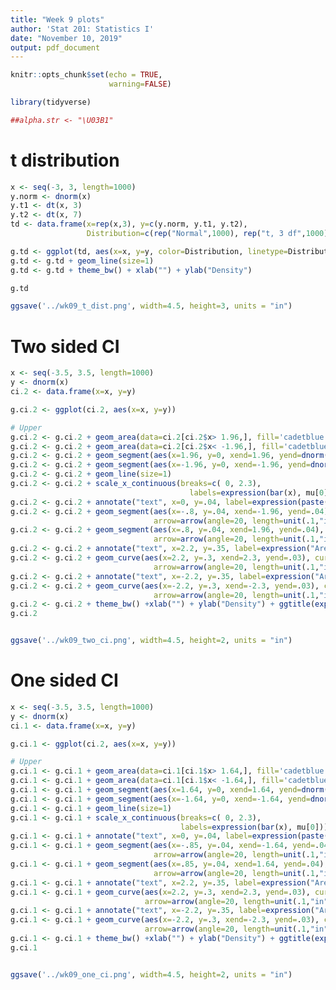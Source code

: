 ```yaml
---
title: "Week 9 plots"
author: 'Stat 201: Statistics I'
date: "November 10, 2019"
output: pdf_document
---
```


```r
knitr::opts_chunk$set(echo = TRUE,
                      warning=FALSE)

library(tidyverse)

##alpha.str <- "\U03B1"
```

# t distribution

```r
x <- seq(-3, 3, length=1000)
y.norm <- dnorm(x)
y.t1 <- dt(x, 3)
y.t2 <- dt(x, 7)
td <- data.frame(x=rep(x,3), y=c(y.norm, y.t1, y.t2), 
                 Distribution=c(rep("Normal",1000), rep("t, 3 df",1000), rep("t, 7 df", 1000)))

g.td <- ggplot(td, aes(x=x, y=y, color=Distribution, linetype=Distribution))
g.td <- g.td + geom_line(size=1)
g.td <- g.td + theme_bw() + xlab("") + ylab("Density")

g.td

ggsave('../wk09_t_dist.png', width=4.5, height=3, units = "in")
```


# Two sided CI

```r
x <- seq(-3.5, 3.5, length=1000)
y <- dnorm(x)
ci.2 <- data.frame(x=x, y=y)

g.ci.2 <- ggplot(ci.2, aes(x=x, y=y))

# Upper
g.ci.2 <- g.ci.2 + geom_area(data=ci.2[ci.2$x> 1.96,], fill='cadetblue', alpha=.6)
g.ci.2 <- g.ci.2 + geom_area(data=ci.2[ci.2$x< -1.96,], fill='cadetblue', alpha=.6)
g.ci.2 <- g.ci.2 + geom_segment(aes(x=1.96, y=0, xend=1.96, yend=dnorm(1.96)), color="cadetblue")
g.ci.2 <- g.ci.2 + geom_segment(aes(x=-1.96, y=0, xend=-1.96, yend=dnorm(-1.96)), color="cadetblue")
g.ci.2 <- g.ci.2 + geom_line(size=1)
g.ci.2 <- g.ci.2 + scale_x_continuous(breaks=c( 0, 2.3), 
                                        labels=expression(bar(x), mu[0]))
g.ci.2 <- g.ci.2 + annotate("text", x=0, y=.04, label=expression(paste("CI ", (1-alpha))))
g.ci.2 <- g.ci.2 + geom_segment(aes(x=-.8, y=.04, xend=-1.96, yend=.04),
                                arrow=arrow(angle=20, length=unit(.1,"in"), type="open"))
g.ci.2 <- g.ci.2 + geom_segment(aes(x=.8, y=.04, xend=1.96, yend=.04),
                                arrow=arrow(angle=20, length=unit(.1,"in"), type="open"))
g.ci.2 <- g.ci.2 + annotate("text", x=2.2, y=.35, label=expression("Area" == alpha / 2))
g.ci.2 <- g.ci.2 + geom_curve(aes(x=2.2, y=.3, xend=2.3, yend=.03), curvature = -.3,
                                arrow=arrow(angle=20, length=unit(.1,"in"), type="closed"))
g.ci.2 <- g.ci.2 + annotate("text", x=-2.2, y=.35, label=expression("Area" == alpha / 2))
g.ci.2 <- g.ci.2 + geom_curve(aes(x=-2.2, y=.3, xend=-2.3, yend=.03), curvature = .3,
                                arrow=arrow(angle=20, length=unit(.1,"in"), type="closed"))
g.ci.2 <- g.ci.2 + theme_bw() +xlab("") + ylab("Density") + ggtitle(expression(H[a]: mu != mu[0]))
g.ci.2


ggsave('../wk09_two_ci.png', width=4.5, height=2, units = "in")
```

# One sided CI
```r
x <- seq(-3.5, 3.5, length=1000)
y <- dnorm(x)
ci.1 <- data.frame(x=x, y=y)

g.ci.1 <- ggplot(ci.2, aes(x=x, y=y))

# Upper
g.ci.1 <- g.ci.1 + geom_area(data=ci.1[ci.1$x> 1.64,], fill='cadetblue', alpha=.6)
g.ci.1 <- g.ci.1 + geom_area(data=ci.1[ci.1$x< -1.64,], fill='cadetblue', alpha=.6)
g.ci.1 <- g.ci.1 + geom_segment(aes(x=1.64, y=0, xend=1.64, yend=dnorm(1.64)), color="cadetblue")
g.ci.1 <- g.ci.1 + geom_segment(aes(x=-1.64, y=0, xend=-1.64, yend=dnorm(-1.64)), color="cadetblue")
g.ci.1 <- g.ci.1 + geom_line(size=1)
g.ci.1 <- g.ci.1 + scale_x_continuous(breaks=c( 0, 2.3), 
                                      labels=expression(bar(x), mu[0]))
g.ci.1 <- g.ci.1 + annotate("text", x=0, y=.04, label=expression(paste("CI ", (1-2 * alpha))))
g.ci.1 <- g.ci.1 + geom_segment(aes(x=-.85, y=.04, xend=-1.64, yend=.04),
                                arrow=arrow(angle=20, length=unit(.1,"in"), type="open"))
g.ci.1 <- g.ci.1 + geom_segment(aes(x=.85, y=.04, xend=1.64, yend=.04),
                                arrow=arrow(angle=20, length=unit(.1,"in"), type="open"))
g.ci.1 <- g.ci.1 + annotate("text", x=2.2, y=.35, label=expression("Area" == alpha))
g.ci.1 <- g.ci.1 + geom_curve(aes(x=2.2, y=.3, xend=2.3, yend=.03), curvature = -.3,
                              arrow=arrow(angle=20, length=unit(.1,"in"), type="closed"))
g.ci.1 <- g.ci.1 + annotate("text", x=-2.2, y=.35, label=expression("Area" == alpha))
g.ci.1 <- g.ci.1 + geom_curve(aes(x=-2.2, y=.3, xend=-2.3, yend=.03), curvature = .3,
                              arrow=arrow(angle=20, length=unit(.1,"in"), type="closed"))
g.ci.1 <- g.ci.1 + theme_bw() +xlab("") + ylab("Density") + ggtitle(expression(H[a]: mu < mu[0]))
g.ci.1


ggsave('../wk09_one_ci.png', width=4.5, height=2, units = "in")
```

